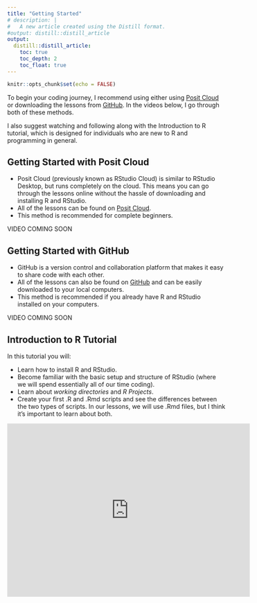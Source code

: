 ```yaml
---
title: "Getting Started"
# description: |
#   A new article created using the Distill format.
#output: distill::distill_article
output:
  distill::distill_article:
    toc: true
    toc_depth: 2
    toc_float: true
---
```


```r
knitr::opts_chunk$set(echo = FALSE)
```


To begin your coding journey, I recommend using either using [Posit Cloud](https://posit.cloud/content/5501429){target="_blank"} or downloading the lessons from [GitHub](https://github.com/jennysloane/r4beginners-lessons){target="_blank"}. In the videos below, I go through both of these methods. 

I also suggest watching and following along with the Introduction to R tutorial, which is designed for individuals who are new to R and programming in general.

## Getting Started with Posit Cloud
 
- Posit Cloud (previously known as RStudio Cloud) is similar to RStudio Desktop, but runs completely on the cloud. This means you can go through the lessons online without the hassle of downloading and installing R and RStudio. 
- All of the lessons can be found on [Posit Cloud](https://posit.cloud/content/5501429){target="_blank"}. 
- This method is recommended for complete beginners.  

VIDEO COMING SOON

## Getting Started with GitHub

- GitHub is a version control and collaboration platform that makes it easy to share code with each other. 
- All of the lessons can also be found on [GitHub](https://github.com/jennysloane/r4beginners-lessons){target="_blank"} and can be easily downloaded to your local computers. 
- This method is recommended if you already have R and RStudio installed on your computers.

VIDEO COMING SOON

## Introduction to R Tutorial

In this tutorial you will:

- Learn how to install R and RStudio.
- Become familiar with the basic setup and structure of RStudio (where we will spend essentially all of our time coding).
- Learn about *working directories* and *R Projects*.
- Create your first .R and .Rmd scripts and see the differences between the two types of scripts. In our lessons, we will use .Rmd files, but I think it's important to learn about both.


<iframe width="560" height="400" src="https://www.youtube.com/embed/ozgTOQ4bOoI" frameborder="0" allow="accelerometer; autoplay; clipboard-write; encrypted-media; gyroscope; picture-in-picture" allowfullscreen></iframe>


<!-- - Get a brief introduction to the world of `tidyverse` -->
<!-- - Learn about my typical workflow in R, where I also mention a few tips and tricks along the way -->
<!-- ## Introduction to Tidyverse  -->

<!-- <iframe width="560" height="400" src="https://www.youtube.com/embed/CevBDdAgXIc" frameborder="0" allow="accelerometer; autoplay; clipboard-write; encrypted-media; gyroscope; picture-in-picture" allowfullscreen></iframe> -->

<!-- ## My Workflow -->

<!-- <iframe width="560" height="400" src="https://www.youtube.com/embed/TDwJ0Epzq5M" frameborder="0" allow="accelerometer; autoplay; clipboard-write; encrypted-media; gyroscope; picture-in-picture" allowfullscreen></iframe> -->